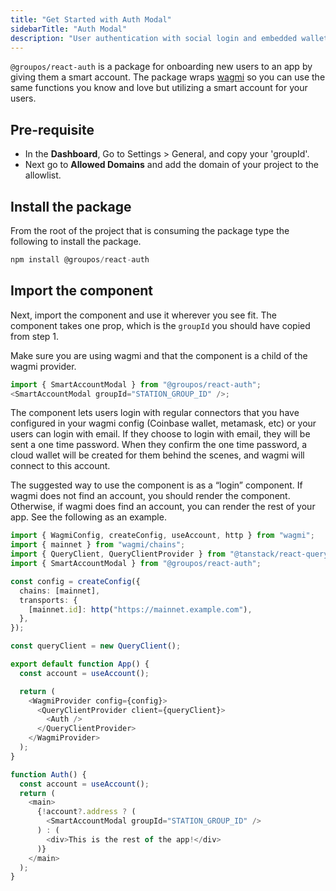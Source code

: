 ```yaml
---
title: "Get Started with Auth Modal"
sidebarTitle: "Auth Modal"
description: "User authentication with social login and embedded wallet support."
---
```


`@groupos/react-auth` is a package for onboarding new users to an app by giving them a smart account. The package wraps [wagmi](https://wagmi.sh/) so you can use the same functions you know and love but utilizing a smart account for your users.

## Pre-requisite

- In the **Dashboard**, Go to Settings > General, and copy your 'groupId'.
- Next go to **Allowed Domains** and add the domain of your project to the allowlist.

## Install the package

From the root of the project that is consuming the package type the following to install the package.

```typescript
npm install @groupos/react-auth
```

## Import the component

Next, import the component and use it wherever you see fit. The component takes one prop, which is the `groupId` you should have copied from step 1.

<Info>
  Make sure you are using wagmi and that the component is a child of the wagmi
  provider.
</Info>

```typescript
import { SmartAccountModal } from "@groupos/react-auth";
<SmartAccountModal groupId="STATION_GROUP_ID" />;
```

The component lets users login with regular connectors that you have configured in your wagmi config (Coinbase wallet, metamask, etc) or your users can login with email. If they choose to login with email, they will be sent a one time password. When they confirm the one time password, a cloud wallet will be created for them behind the scenes, and wagmi will connect to this account.

The suggested way to use the component is as a “login” component. If wagmi does not find an account, you should render the component. Otherwise, if wagmi does find an account, you can render the rest of your app. See the following as an example.

```typescript
import { WagmiConfig, createConfig, useAccount, http } from "wagmi";
import { mainnet } from "wagmi/chains";
import { QueryClient, QueryClientProvider } from "@tanstack/react-query";
import { SmartAccountModal } from "@groupos/react-auth";

const config = createConfig({
  chains: [mainnet],
  transports: {
    [mainnet.id]: http("https://mainnet.example.com"),
  },
});

const queryClient = new QueryClient();

export default function App() {
  const account = useAccount();

  return (
    <WagmiProvider config={config}>
      <QueryClientProvider client={queryClient}>
        <Auth />
      </QueryClientProvider>
    </WagmiProvider>
  );
}

function Auth() {
  const account = useAccount();
  return (
    <main>
      {!account?.address ? (
        <SmartAccountModal groupId="STATION_GROUP_ID" />
      ) : (
        <div>This is the rest of the app!</div>
      )}
    </main>
  );
}
```
